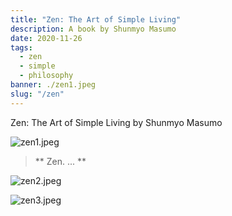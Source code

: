 ---
title: "Zen: The Art of Simple Living"
description: A book by Shunmyo Masumo
date: 2020-11-26
tags:
  - zen
  - simple
  - philosophy
banner: ./zen1.jpeg
slug: "/zen"
---

Zen: The Art of Simple Living by Shunmyo Masumo

![zen1.jpeg](zen1.jpeg)

> ** Zen. ... **

![zen2.jpeg](zen2.jpeg)

![zen3.jpeg](zen3.jpeg)